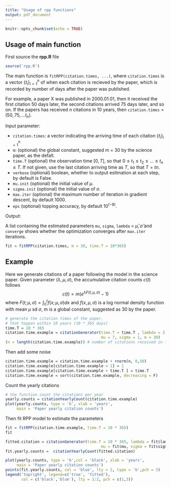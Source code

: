 ```yaml
---
title: "Usage of rpp functions"
output: pdf_document
---
```


```r
knitr::opts_chunk$set(echo = TRUE)
```

## Usage of main function

First source the **rpp.R** file

```r
source('rpp.R')
```

The main function is `fitRPP(citation.times, ...)`, where `citation.times` is a vector $\{t_i\}_{i=1}^n$ of when each citation is recieved by the paper, which is recorded by number of days after the paper was published. 

For example, a paper X was published in 2000.01.01, then it received the first citation $50$ days later, the second citations arrived $75$ days later, and so on. If the papers has received $n$ citations in 10 years, then `citation.times`$= (50,75,... t_n)$. 

Input parameter:

* `citation.times`:  a vector indicating the arriving time of each citation $\{t_i\}_{i=1}^n$
* `m`:               (optional) the global constant, suggested m = 30 by the science paper, as the defalt.
* `time.T`          (optional) the observation time $[0,T]$, so that $0\leq t_1 \leq t_2\leq \ldots \leq t_n \leq T$. If not given, use the last citation arriving time as $T$, so that $T = tn$.
* `verbose` (optional) boolean, whether to output esitmation at each step, by default is False.
* `mu.init` (optional) the initial value of $\mu$.
* `sigma.init` (optional) the initial value of $\sigma$.
* `max.iter` (optional) the maximum number of iteration in gradient descent, by default $1000$.
* `eps` (optional) topping accuracy, by default $10^{(-8)}$.

Output:

A list containing the estimated parameters `mu`, `sigma`, `lambda` = $\hat\mu,\hat\sigma$ and `converge` shows whether the optimization converges after `max.iter` iterations.

```r
fit = fitRPP(citation.times, m = 30, time.T = 10*365)
```


## Example
Here we generate citations of a paper following the model in the science paper. Given parameter $(\lambda, \mu,\sigma)$, the accumulative citation counts $c(t)$ follows
$$c(t) = m(e^{\lambda F(t;\mu,\sigma)}-1)$$
where $F(t;\mu,\sigma) = \int_{0}^tf(x;\mu,\sigma)dx$ and $f(x,\mu,\sigma)$ is a log normal density function with mean $\mu$ sd $\sigma$, m is a global constant, suggested as $30$ by the paper.

```r
# generate the citation times of the paper, 
# that happen within 10 years (10 * 365 days)
time.T = 10 * 365
citation.time.example = citationGenerator(time.T = time.T , lambda = 3,
                                          mu = 7, sigma = 1, m = 30)
(n = length(citation.time.example)) # number of citations received in t between [0, time.T]
```

Then add some noise

```r
citation.time.example = citation.time.example + rnorm(n, 0,50)
citation.time.example[citation.time.example < 1] = 1
citation.time.example[citation.time.example > time.T ] = time.T 
citation.time.example = sort(citation.time.example, decreasing = F)
```



Count the yearly citations

```r
# the function count the citations per year
yearly.counts = citationYearlyCount(citation.time.example)
plot(yearly.counts, type = 'b', xlab = 'years', 
     main = 'Paper yearly citation counts')
```


Then fit RPP model to estimate the parameters
```r
fit = fitRPP(citation.time.example, time.T = 10 * 365)
fit
```

```r
fitted.citation = citationGenerator(time.T = 10 * 365, lambda = fit$lambda,
                                          mu = fit$mu, sigma = fit$sigma, m = 30)
fit.yearly.counts =  citationYearlyCount(fitted.citation)

plot(yearly.counts, type = 'b',col = 'black', xlab = 'years', 
     main = 'Paper yearly citation counts')
points(fit.yearly.counts, col = 'blue', lty = 2, type = 'b',pch = 3)
legend('topright', legend=c('true', 'fitted'), 
       col = c('black','blue'), lty = 1:2, pch = c(1,3))
```

 